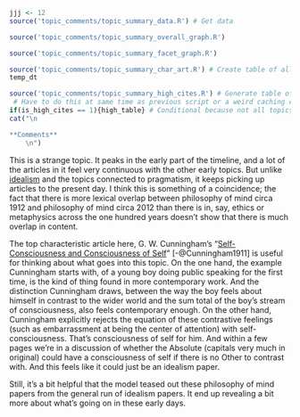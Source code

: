 ```r
jjj <- 12
source('topic_comments/topic_summary_data.R') # Get data
```

```r
source('topic_comments/topic_summary_overall_graph.R')
```

```r
source('topic_comments/topic_summary_facet_graph.R')
```

```r
source('topic_comments/topic_summary_char_art.R') # Create table of all articles in topic
temp_dt
```

```r
source('topic_comments/topic_summary_high_cites.R') # Generate table of highly cited articles. 
 # Have to do this at same time as previous script or a weird caching error occurs.
if(is_high_cites == 1){high_table} # Conditional because not all topics have high cites
cat("\n

**Comments**
	\n")
```

This is a strange topic. It peaks in the early part of the timeline, and a lot of the articles in it feel very continuous with the other early topics. But unlike [idealism](#topic02) and the topics connected to pragmatism, it keeps picking up articles to the present day. I think this is something of a coincidence; the fact that there is more lexical overlap between philosophy of mind circa 1912 and philosophy of mind circa 2012 than there is in, say, ethics or metaphysics across the one hundred years doesn't show that there is much overlap in content.

The top characteristic article here, G. W. Cunningham's "[Self-Consciousness and Consciousness of Self](https://philpapers.org/rec/CUNSAC)" [-@Cunningham1911] is useful for thinking about what goes into this topic. On the one hand, the example Cunningham starts with, of a young boy doing public speaking for the first time, is the kind of thing found in more contemporary work. And the distinction Cunningham draws, between the way the boy feels about himself in contrast to the wider world and the sum total of the boy's stream of consciousness, also feels contemporary enough. On the other hand, Cunningham explicitly rejects the equation of these contrastive feelings (such as embarrassment at being the center of attention) with self-consciousness. That's consciousness of self for him. And within a few pages we're in a discussion of whether the Absolute (capitals very much in original) could have a consciousness of self if there is no Other to contrast with. And this feels like it could just be an idealism paper.

Still, it's a bit helpful that the model teased out these philosophy of mind papers from the general run of idealism papers. It end up revealing a bit more about what's going on in these early days.